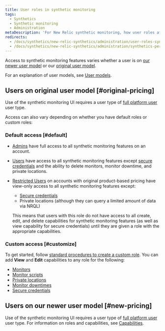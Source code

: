 ```yaml
---
title: User roles in synthetic monitoring
tags:
  - Synthetics
  - Synthetic monitoring
  - Administration
metaDescription: 'For New Relic synthetic monitoring, how user roles affect your access to features.'
redirects:
  - /docs/synthetics/new-relic-synthetics/administration/user-roles-synthetics
  - /docs/synthetics/new-relic-synthetics/administration/synthetics-permissions-user-groups
---
```


Access to synthetic monitoring features varies whether a user is on [our newer user model](#new-pricing) or our [original user model](#original-pricing).

For an explanation of user models, see [User models](/docs/accounts/original-accounts-billing/original-users-roles/overview-user-models).

## Users on original user model [#original-pricing]

Use of the synthetic monitoring UI requires a user type of [full platform user](/docs/accounts/accounts-billing/new-relic-one-pricing-users/users-roles#user-type) user type.

Access can also vary depending on whether you have default roles or custom roles:

### Default access [#default]

* [Admins](/docs/accounts/original-accounts-billing/original-users-roles/users-roles-original-user-model#roles) have full access to all synthetic monitoring features on an account.
* [Users](/docs/accounts-partnerships/accounts/account-billing-usage/users-roles#roles) have access to all synthetic monitoring features except [secure credentials](/docs/synthetics/new-relic-synthetics/using-monitors/secure-credentials-store-credentials-information-scripted-browsers) and the ability to delete monitors, monitor downtime, and private locations.
* [Restricted Users](/docs/accounts-partnerships/accounts/account-billing-usage/users-roles#roles) on accounts with original product-based pricing have view-only access to all synthetic monitoring features except:

  * [Secure credentials](/docs/synthetics/new-relic-synthetics/using-monitors/secure-credentials-store-credentials-information-scripted-browsers)
  * Private locations (although they can query a limited amount of data via NRQL)

  This means that users with this role do not have access to all create, edit, and delete capabilities for synthetic monitoring features (as well as view capability for secure credentials) until they are given a role with the appropriate capabilities.

### Custom access [#customize]

To get started, follow [standard procedures to create a custom role](/docs/accounts/accounts/roles-permissions/add-roles-permissions#create/docs/accounts/accounts/roles-permissions/add-roles-permissions#create). You can add **View** and **Edit** capabilities to any role for the following:

* [Monitors](/docs/synthetics/new-relic-synthetics/using-monitors)
* [Monitor scripts](/docs/synthetics/new-relic-synthetics/scripting-monitors/write-synthetics-api-tests)
* [Private locations](/docs/synthetics/new-relic-synthetics/private-locations/private-locations-overview-monitor-internal-sites-add-new-locations)
* [Monitor downtimes](/docs/synthetics/new-relic-synthetics/using-monitors/monitor-downtimes-disable-monitoring-during-scheduled-maintenance-times)
* [Secure credentials](/docs/synthetics/new-relic-synthetics/using-monitors/secure-credentials-store-credentials-information-scripted-browsers)

## Users on our newer user model [#new-pricing]

Use of the synthetic monitoring UI requires a user type of [full platform user](/docs/accounts/accounts-billing/new-relic-one-pricing-users/users-roles#user-type) user type. For information on roles and capabilities, see [Capabilities](/docs/accounts/accounts-billing/new-relic-one-user-management/user-capabilities).
